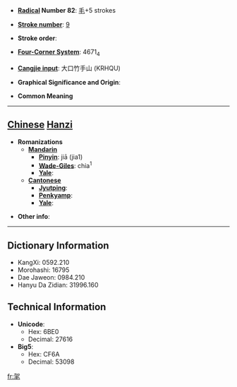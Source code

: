 * '''[[Wiktionary:Chinese radical index| Radical]] Number 82''': [[Wiktionary:Chinese radical index 毛|毛]]+5 strokes

* '''[[Wiktionary:Chinese total strokes index|Stroke number]]''': [[Wiktionary:Chinese total strokes index 9|9]]

* '''Stroke order''': 

* '''[[Wiktionary:Chinese four corner index|Four-Corner System]]''': 4671<sub>4</sub>

* '''[[Wiktionary:Chinese Cangjie index|Cangjie input]]''': 大口竹手山 (KRHQU)

* '''Graphical Significance and Origin''': 

* '''Common Meaning'''

----

== [[Chinese]] [[Hanzi]] ==

* '''Romanizations'''
** '''[[Mandarin]]'''
*** '''[[Pinyin]]''': jiā (jia1)
*** '''[[Wade-Giles]]''': chia<sup>1</sup>
*** '''[[Yale]]''': 
** '''[[Cantonese]]'''
*** '''[[Jyutping]]''':
*** '''[[Penkyamp]]''': 
*** '''[[Yale]]''': 

* '''Other info''': 

----

== Dictionary Information ==

* KangXi: 0592.210
* Morohashi: 16795
* Dae Jaweon: 0984.210
* Hanyu Da Zidian: 31996.160

== Technical Information ==

* '''Unicode''':
** Hex: 6BE0
** Decimal: 27616
* '''Big5''':
** Hex: CF6A
** Decimal: 53098

[[fr:毠]]